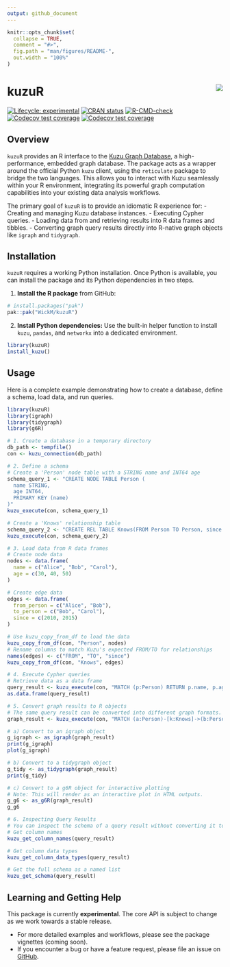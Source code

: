 ```yaml
---
output: github_document
---
```


<!-- README.md is generated from README.Rmd. Please edit that file -->

```r
knitr::opts_chunk$set(
  collapse = TRUE,
  comment = "#>",
  fig.path = "man/figures/README-",
  out.width = "100%"
)
```

# kuzuR <img src="man/figures/logo.png" align="right" height=""  />

<!-- badges: start -->
[![Lifecycle: experimental](https://img.shields.io/badge/lifecycle-experimental-orange.svg)](https://lifecycle.r-lib.org/articles/stages.html#experimental)
[![CRAN status](https://www.r-pkg.org/badges/version/kuzuR)](https://cran.r-project.org/package=kuzuR)
[![R-CMD-check](https://github.com/WickM/kuzuR/actions/workflows/R-CMD-check.yaml/badge.svg)](https://github.com/WickM/kuzuR/actions/workflows/R-CMD-check.yaml)
[![Codecov test coverage](https://codecov.io/gh/WickM/kuzuR/branch/main/graph/badge.svg)](https://app.codecov.io/gh/WickM/kuzuR)
[![Codecov test coverage](https://codecov.io/gh/WickM/kuzuR/graph/badge.svg)](https://app.codecov.io/gh/WickM/kuzuR)
<!-- badges: end -->

## Overview

`kuzuR` provides an R interface to the [Kuzu Graph Database](https://kuzudb.com/), a high-performance, embedded graph database. The package acts as a wrapper around the official Python `kuzu` client, using the `reticulate` package to bridge the two languages. This allows you to interact with Kuzu seamlessly within your R environment, integrating its powerful graph computation capabilities into your existing data analysis workflows.

The primary goal of `kuzuR` is to provide an idiomatic R experience for: - Creating and managing Kuzu database instances. - Executing Cypher queries. - Loading data from and retrieving results into R data frames and tibbles. - Converting graph query results directly into R-native graph objects like `igraph` and `tidygraph`.

## Installation

`kuzuR` requires a working Python installation. Once Python is available, you can install the package and its Python dependencies in two steps.

1.  **Install the R package** from GitHub:

``` r
# install.packages("pak")
pak::pak("WickM/kuzuR")
```

2.  **Install Python dependencies:** Use the built-in helper function to install `kuzu`, `pandas`, and `networkx` into a dedicated environment.

``` r
library(kuzuR)
install_kuzu()
```

## Usage

Here is a complete example demonstrating how to create a database, define a schema, load data, and run queries.

```r
library(kuzuR)
library(igraph)
library(tidygraph)
library(g6R)

# 1. Create a database in a temporary directory
db_path <- tempfile()
con <- kuzu_connection(db_path)

# 2. Define a schema
# Create a 'Person' node table with a STRING name and INT64 age
schema_query_1 <- "CREATE NODE TABLE Person (
  name STRING,
  age INT64,
  PRIMARY KEY (name)
)"
kuzu_execute(con, schema_query_1)

# Create a 'Knows' relationship table
schema_query_2 <- "CREATE REL TABLE Knows(FROM Person TO Person, since INT64)"
kuzu_execute(con, schema_query_2)

# 3. Load data from R data frames
# Create node data
nodes <- data.frame(
  name = c("Alice", "Bob", "Carol"),
  age = c(30, 40, 50)
)

# Create edge data
edges <- data.frame(
  from_person = c("Alice", "Bob"),
  to_person = c("Bob", "Carol"),
  since = c(2010, 2015)
)

# Use kuzu_copy_from_df to load the data
kuzu_copy_from_df(con, "Person", nodes)
# Rename columns to match Kuzu's expected FROM/TO for relationships
names(edges) <- c("FROM", "TO", "since")
kuzu_copy_from_df(con, "Knows", edges)

# 4. Execute Cypher queries
# Retrieve data as a data frame
query_result <- kuzu_execute(con, "MATCH (p:Person) RETURN p.name, p.age")
as.data.frame(query_result)

# 5. Convert graph results to R objects
# The same query result can be converted into different graph formats.
graph_result <- kuzu_execute(con, "MATCH (a:Person)-[k:Knows]->(b:Person) RETURN a, k, b")

# a) Convert to an igraph object
g_igraph <- as_igraph(graph_result)
print(g_igraph)
plot(g_igraph)

# b) Convert to a tidygraph object
g_tidy <- as_tidygraph(graph_result)
print(g_tidy)

# c) Convert to a g6R object for interactive plotting
# Note: This will render as an interactive plot in HTML outputs.
g_g6 <- as_g6R(graph_result)
g_g6

# 6. Inspecting Query Results
# You can inspect the schema of a query result without converting it to a data frame.
# Get column names
kuzu_get_column_names(query_result)

# Get column data types
kuzu_get_column_data_types(query_result)

# Get the full schema as a named list
kuzu_get_schema(query_result)
```

## Learning and Getting Help

This package is currently **experimental**. The core API is subject to change as we work towards a stable release.

-   For more detailed examples and workflows, please see the package vignettes (coming soon).
-   If you encounter a bug or have a feature request, please file an issue on [GitHub](https://github.com/WickM/kuzuR/issues).
